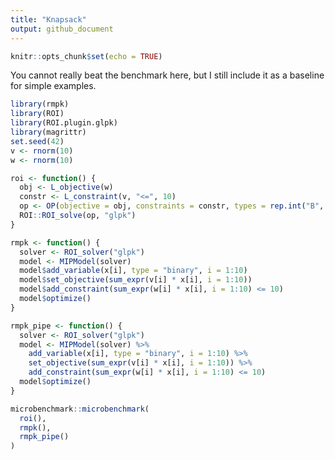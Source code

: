 ```yaml
---
title: "Knapsack"
output: github_document
---
```


```r
knitr::opts_chunk$set(echo = TRUE)
```

You cannot really beat the benchmark here, but I still include it as a baseline for simple examples.

```r
library(rmpk)
library(ROI)
library(ROI.plugin.glpk)
library(magrittr)
set.seed(42)
v <- rnorm(10)
w <- rnorm(10)

roi <- function() {
  obj <- L_objective(w)
  constr <- L_constraint(v, "<=", 10)
  op <- OP(objective = obj, constraints = constr, types = rep.int("B", 10), maximum = FALSE)
  ROI::ROI_solve(op, "glpk")
}

rmpk <- function() {
  solver <- ROI_solver("glpk")
  model <- MIPModel(solver)
  model$add_variable(x[i], type = "binary", i = 1:10)
  model$set_objective(sum_expr(v[i] * x[i], i = 1:10))
  model$add_constraint(sum_expr(w[i] * x[i], i = 1:10) <= 10)
  model$optimize()
}

rmpk_pipe <- function() {
  solver <- ROI_solver("glpk")
  model <- MIPModel(solver) %>% 
    add_variable(x[i], type = "binary", i = 1:10) %>%
    set_objective(sum_expr(v[i] * x[i], i = 1:10)) %>%
    add_constraint(sum_expr(w[i] * x[i], i = 1:10) <= 10)
  model$optimize()
}

microbenchmark::microbenchmark(
  roi(),
  rmpk(),
  rmpk_pipe()
)
```


